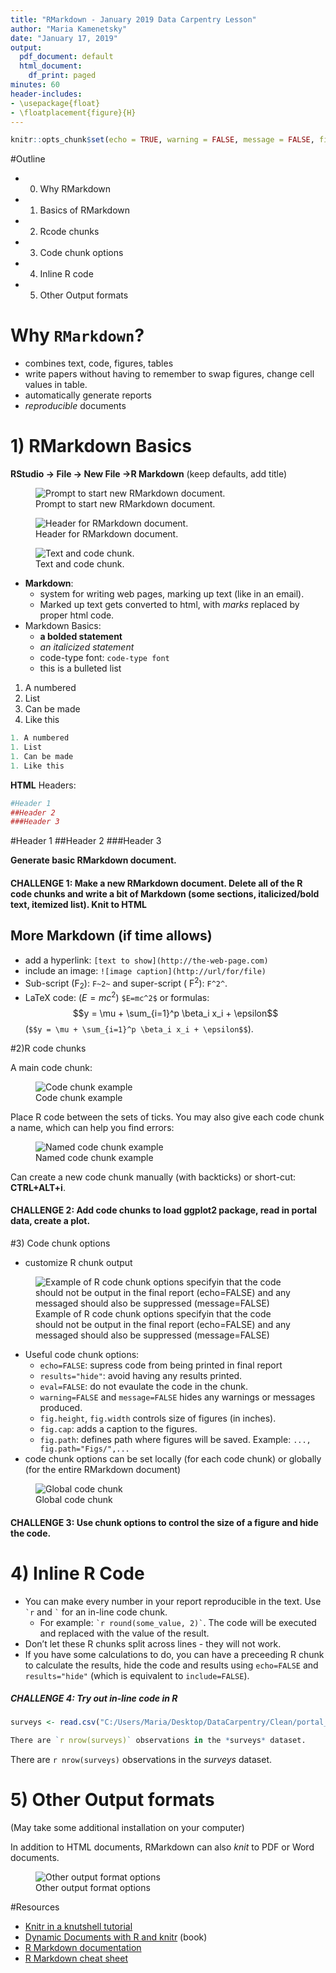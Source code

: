 ---
title: "RMarkdown - January 2019 Data Carpentry Lesson"
author: "Maria Kamenetsky"
date: "January 17, 2019"
output:
  pdf_document: default
  html_document:
    df_print: paged
minutes: 60
header-includes:
- \usepackage{float}
- \floatplacement{figure}{H}
---

```{r setup, include=FALSE}
knitr::opts_chunk$set(echo = TRUE, warning = FALSE, message = FALSE, fig.height = 3, fig.width = 5)
```

#Outline

- 0) Why RMarkdown
- 1) Basics of RMarkdown
- 2) Rcode chunks
- 3) Code chunk options
- 4) Inline R code
- 5) Other Output formats

#  Why ```RMarkdown```?

- combines text, code, figures, tables
- write papers without having to remember to swap figures, change cell values in table.
- automatically generate reports
- *reproducible* documents


# 1) RMarkdown Basics


**RStudio -> File -> New File ->R Markdown** (keep defaults, add title)

![Prompt to start new RMarkdown document.](rmarkdown_init.JPG)

![Header for RMarkdown document.](rmd_header.JPG)

![Text and code chunk.](text_codechunk.JPG)

- **Markdown**:
    - system for writing web pages, marking up text (like in an email).
    - Marked up text gets converted to html, with *marks* replaced by proper html code.
    
- Markdown Basics:
    - **a bolded statement**
    - *an italicized statement*
    - code-type font: `code-type font`
    - this is a bulleted list
    
1. A numbered
1. List
1. Can be made
1. Like this


```{r, eval=FALSE, echo=TRUE}
1. A numbered
1. List
1. Can be made
1. Like this
```

**HTML** Headers:

```{r, eval=FALSE}
#Header 1
##Header 2
###Header 3
```

#Header 1
##Header 2
###Header 3


**Generate basic RMarkdown document.**



#### **CHALLENGE 1: Make a new RMarkdown document. Delete all of the R code chunks and write a bit of Markdown (some sections, italicized/bold text, itemized list). Knit to HTML**
    
    
## More Markdown (if time allows)


- add a hyperlink: `[text to show](http://the-web-page.com)`
- include an image: `![image caption](http://url/for/file)`
- Sub-script (F~2~): `F~2~` and super-script ( F^2^): `F^2^`.
- LaTeX code: ($E=mc^2$) `$E=mc^2$` or formulas: $$y = \mu + \sum_{i=1}^p \beta_i x_i + \epsilon$$ (`$$y = \mu + \sum_{i=1}^p \beta_i x_i + \epsilon$$`).


#2)R code chunks

A main code chunk:

![Code chunk example](codechunk_ex.JPG)

Place R code between the sets of ticks. You may also give each code chunk a name, which can help you find errors:

![Named code chunk example](named_codechunk.JPG)

Can create a new code chunk manually (with backticks) or short-cut: **CTRL+ALT+i**.



#### **CHALLENGE 2: Add code chunks to load ggplot2 package, read in portal data, create a plot.**



#3) Code chunk options

- customize R chunk output



![Example of R code chunk options specifyin that the code should not be output in the final report (echo=FALSE) and any messaged should also be suppressed (message=FALSE)](codechunk_options.JPG)


- Useful code chunk options:
    - `echo=FALSE`: supress code from being printed in final report
    - `results="hide"`: avoid having any results printed.
    - `eval=FALSE`: do not evaulate the code in the chunk.
    - `warning=FALSE` and `message=FALSE` hides any warnings or messages produced.
    - `fig.height`, `fig.width` controls size of figures (in inches).
    - `fig.cap`: adds a caption to the figures.
    - `fig.path`: defines path where figures will be saved. Example: `..., fig.path="Figs/",...`

- code chunk options can be set locally (for each code chunk) or globally (for the entire RMarkdown document)

![Global code chunk](global_chunk.JPG)


#### **CHALLENGE 3: Use chunk options to control the size of a figure and hide the code.**



# 4) Inline R Code

- You can make every number in your report reproducible in the text. Use <code>&#96;r</code> and <code>&#96;</code> for an in-line code chunk. 
    - For example:  <code>&#96;r round(some_value, 2)&#96;</code>. The code will be executed and replaced with the value of the result.
- Don't let these R chunks split across lines - they will not work. 
- If you have some calculations to do, you can have a preceeding R chunk to calculate the results, hide the code and results using `echo=FALSE` and `results="hide"` (which is equivalent to `include=FALSE`).


##### **CHALLENGE 4: Try out in-line code in R **

```{r}
surveys <- read.csv("C:/Users/Maria/Desktop/DataCarpentry/Clean/portal_clean.csv")
```

```{r, eval=FALSE}
There are `r nrow(surveys)` observations in the *surveys* dataset.
```


There are `r nrow(surveys)` observations in the *surveys* dataset.



# 5) Other Output formats

(May take some additional installation on your computer)

In addition to HTML documents, RMarkdown can also *knit* to PDF or Word documents.

![Other output format options](knitoptions.JPG)


#Resources


- [Knitr in a knutshell tutorial](http://kbroman.org/knitr_knutshell)
- [Dynamic Documents with R and knitr](http://www.amazon.com/exec/obidos/ASIN/1482203537/7210-20) (book)
- [R Markdown documentation](http://rmarkdown.rstudio.com)
- [R Markdown cheat sheet](http://www.rstudio.com/wp-content/uploads/2015/02/rmarkdown-cheatsheet.pdf)